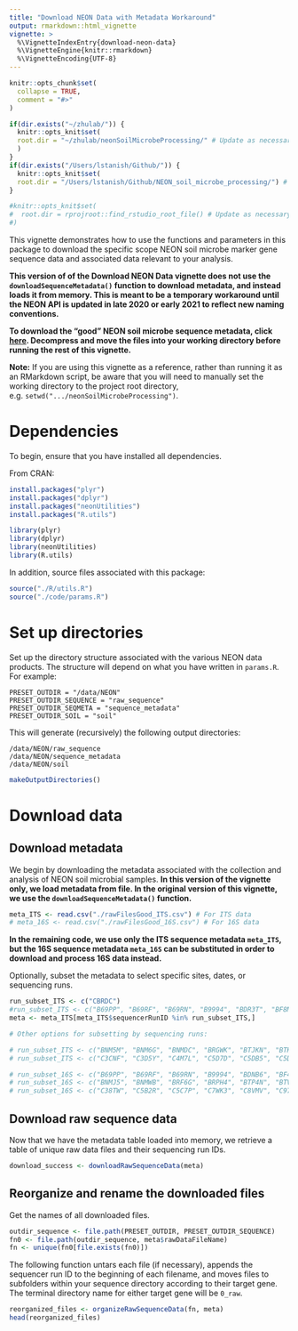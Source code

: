 ```yaml
---
title: "Download NEON Data with Metadata Workaround"
output: rmarkdown::html_vignette
vignette: >
  %\VignetteIndexEntry{download-neon-data}
  %\VignetteEngine{knitr::rmarkdown}
  %\VignetteEncoding{UTF-8}
---
```


```r
knitr::opts_chunk$set(
  collapse = TRUE,
  comment = "#>"
)

if(dir.exists("~/zhulab/")) {
  knitr::opts_knit$set(
  root.dir = "~/zhulab/neonSoilMicrobeProcessing/" # Update as necessary. Should refer to the absolute filepath of the project root directory (e.g. .../neonSoilMicrobeProcessing)
  )
}
if(dir.exists("/Users/lstanish/Github/")) {
  knitr::opts_knit$set(
  root.dir = "/Users/lstanish/Github/NEON_soil_microbe_processing/") # LFS directory file path. 
}

#knitr::opts_knit$set(
#  root.dir = rprojroot::find_rstudio_root_file() # Update as necessary. Should refer to the absolute #filepath of the project root directory (e.g. .../neonSoilMicrobeProcessing)
#)
```


This vignette demonstrates how to use the functions and parameters in this package to download the specific scope NEON soil microbe marker gene sequence data and associated data relevant to your analysis. 

**This version of of the Download NEON Data vignette does not use the `downloadSequenceMetadata()` function to download metadata, and instead loads it from memory. This is meant to be a temporary workaround until the NEON API is updated in late 2020 or early 2021 to reflect new naming conventions.**

**To download the "good" NEON soil microbe sequence metadata, click [here](https://drive.google.com/file/d/1Rd41yHeHYoNl5HsKWUTO2uFOSLrbcIg9/view?usp=sharing). Decompress and move the files into your working directory before running the rest of this vignette.**

**Note:** If you are using this vignette as a reference, rather than running it as an RMarkdown script, be aware that you will need to manually set the working directory to the project root directory, e.g. `setwd(".../neonSoilMicrobeProcessing")`.

# Dependencies

To begin, ensure that you have installed all dependencies.

From CRAN:
```r
install.packages("plyr")
install.packages("dplyr")
install.packages("neonUtilities")
install.packages("R.utils")
```

```r
library(plyr)
library(dplyr)
library(neonUtilities)
library(R.utils)
```

In addition, source files associated with this package:

```r
source("./R/utils.R")
source("./code/params.R")
```

# Set up directories

Set up the directory structure associated with the various NEON data products. The structure will depend on what you have written in `params.R`. For example:

```
PRESET_OUTDIR = "/data/NEON"
PRESET_OUTDIR_SEQUENCE = "raw_sequence"
PRESET_OUTDIR_SEQMETA = "sequence_metadata"
PRESET_OUTDIR_SOIL = "soil"
```

This will generate (recursively) the following output directories:

```
/data/NEON/raw_sequence
/data/NEON/sequence_metadata
/data/NEON/soil
```

```r
makeOutputDirectories()
```

# Download data

## Download metadata

We begin by downloading the metadata associated with the collection and analysis of NEON soil microbial samples. **In this version of the vignette only, we load metadata from file. In the original version of this vignette, we use the `downloadSequenceMetadata()` function.**

```r
meta_ITS <- read.csv("./rawFilesGood_ITS.csv") # For ITS data
# meta_16S <- read.csv("./rawFilesGood_16S.csv") # For 16S data
```

**In the remaining code, we use only the ITS sequence metadata `meta_ITS`, but the 16S sequence metadata `meta_16S` can be substituted in order to download and process 16S data instead.**

Optionally, subset the metadata to select specific sites, dates, or sequencing runs.

```r
run_subset_ITS <- c("CBRDC")
#run_subset_ITS <- c("B69PP", "B69RF", "B69RN", "B9994", "BDR3T", "BF8M2", "BF8W6", "BFDG8", "BMCBD", #"BMCC4", "BNBWL")
meta <- meta_ITS[meta_ITS$sequencerRunID %in% run_subset_ITS,]

# Other options for subsetting by sequencing runs:

# run_subset_ITS <- c("BNM5M", "BNM6G", "BNMDC", "BRGWK", "BTJKN", "BTK8C", "BTNFM", "BVKHJ", "BVM74", "C25G9", "C25VD", "C3CN4")
# run_subset_ITS <- c("C3CNF", "C3D5Y", "C4M7L", "C5D7D", "C5DB5", "C5DCH", "C97GV", "C97PR", "C9852", "CBJG3", "CBRDC")

# run_subset_16S <- c("B69PP", "B69RF", "B69RN", "B9994", "BDNB6", "BF462", "BF8M2", "BFDG8", "BJ8RK", "BMC64", "BMCBJ")
# run_subset_16S <- c("BNMJ5", "BNMWB", "BRF6G", "BRPH4", "BTP4N", "BTV4F", "BVKCR", "BVMB4", "BVPNR", "C24VW", "C25T6")
# run_subset_16S <- c("C38TW", "C5B2R", "C5C7P", "C7WK3", "C8VMV", "C977L", "C983L", "CBJYB", "CBTWG", "CDJ5J")
```

## Download raw sequence data

Now that we have the metadata table loaded into memory, we retrieve a table of unique raw data files and their sequencing run IDs. 

```r
download_success <- downloadRawSequenceData(meta)
```

## Reorganize and rename the downloaded files

Get the names of all downloaded files.

```r
outdir_sequence <- file.path(PRESET_OUTDIR, PRESET_OUTDIR_SEQUENCE)
fn0 <- file.path(outdir_sequence, meta$rawDataFileName)
fn <- unique(fn0[file.exists(fn0)])
```

The following function untars each file (if necessary), appends the sequencer run ID to the beginning of each filename, and moves files to subfolders within your  sequence directory according to their target gene. The terminal directory name for either target gene will be `0_raw`.

```r
reorganized_files <- organizeRawSequenceData(fn, meta)
head(reorganized_files)
```

